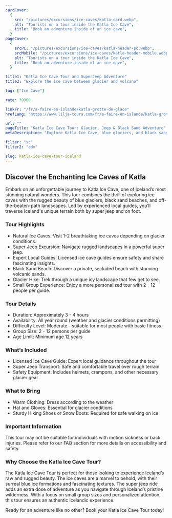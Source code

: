 ```yaml
---
cardCover:
  {
    src: "/pictures/excursions/ice-caves/katla-card.webp",
    alt: "Tourists on a tour inside the Katla Ice Cave",
    title: "Book an adventure inside of an ice cave",
  }
pageCover:
  {
    srcPC: "/pictures/excursions/ice-caves/katla-header-pc.webp",
    srcMobile: "/pictures/excursions/ice-caves/katla-header-mobile.webp",
    alt: "Tourists on a tour inside the Katla Ice Cave",
    title: "Book an adventure inside of an ice cave",
  }

title1: "Katla Ice Cave Tour and SuperJeep Adventure"
title2: "Explore the ice cave between glacier and volcano"

tag: ["Ice Cave"]

rate: 39900

linkFr: "/fr/a-faire-en-islande/katla-grotte-de-glace"
hrefLang: "https://www.lilja-tours.com/fr/a-faire-en-islande/katla-grotte-de-glace"

url: ""
pageTitle: "Katla Ice Cave Tour: Glacier, Jeep & Black Sand Adventure"
metaDescription: "Explore Katla Ice Cave, blue glaciers, and black sand beaches with a guided tour by jeep and foot. Book your unforgettable Iceland adventure now!"

filter: "sc"
filter2: "adv"

slug: katla-ice-cave-tour-iceland
---
```


## Discover the Enchanting Ice Caves of Katla

Embark on an unforgettable journey to Katla Ice Cave, one of Iceland’s most stunning natural wonders. This tour combines the thrill of exploring ice caves with the rugged beauty of blue glaciers, black sand beaches, and off-the-beaten-path landscapes. Led by experienced local guides, you’ll traverse Iceland's unique terrain both by super jeep and on foot.

### Tour Highlights

- Natural Ice Caves: Visit 1-2 breathtaking ice caves depending on glacier conditions.
- Super Jeep Excursion: Navigate rugged landscapes in a powerful super jeep.
- Expert Local Guides: Licensed ice cave guides ensure safety and share fascinating insights.
- Black Sand Beach: Discover a private, secluded beach with stunning volcanic sands.
- Glacier Hike: Trek through a unique icy landscape that few get to see.
- Small Group Experience: Enjoy a more personalized tour with 2 - 12 people per guide.

### Tour Details

- Duration: Approximately 3 - 4 hours
- Availability: All year round (weather and glacier conditions permitting)
- Difficulty Level: Moderate - suitable for most people with basic fitness
- Group Size: 2 - 12 persons per guide
- Age Limit: Minimum age 12 years

### What’s Included

- Licensed Ice Cave Guide: Expert local guidance throughout the tour
- Super Jeep Transport: Safe and comfortable travel over rough terrain
- Safety Equipment: Includes helmets, crampons, and other necessary glacier gear

### What to Bring

- Warm Clothing: Dress according to the weather
- Hat and Gloves: Essential for glacier conditions
- Sturdy Hiking Shoes or Snow Boots: Required for safe walking on ice

### Important Information

This tour may not be suitable for individuals with motion sickness or back injuries. Please refer to our FAQ section for more details on accessibility and safety.

### Why Choose the Katla Ice Cave Tour?

The Katla Ice Cave Tour is perfect for those looking to experience Iceland’s raw and rugged beauty. The ice caves are a marvel to behold, with their surreal blue ice formations and fascinating textures. The super jeep ride adds an extra dose of adventure as you navigate through Iceland’s pristine wilderness. With a focus on small group sizes and personalized attention, this tour ensures an authentic Icelandic experience.

Ready for an adventure like no other? Book your Katla Ice Cave Tour today!

<script
  type="text/javascript"
  src="https://widgets.bokun.io/assets/javascripts/apps/build/BokunWidgetsLoader.js?bookingChannelUUID=97236c68-b945-4a96-8587-660bdc4c45fd"
  async
></script>

<div
  class="bokunWidget"
  data-src="https://widgets.bokun.io/online-sales/97236c68-b945-4a96-8587-660bdc4c45fd/experience-calendar/13855"
></div>
